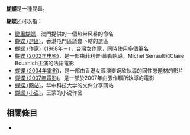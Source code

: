 '''[[蝴蝶|蝴蝶]]'''是一種昆蟲。

'''蝴蝶'''还可以指：
* [[颱風蝴蝶|颱風蝴蝶]]，澳門提供的一個热带风暴的命名
* [[蝴蝶_(選區)|蝴蝶 (選區)]]，香港屯門區議會下轄的選區
* [[蝴蝶_(作家)|蝴蝶 (作家)]]（1968年－），台灣女作家，同時使用多個筆名
* [[蝴蝶_(2002年电影)|蝴蝶 (2002年电影)]]，是一部由菲利普·慕勒執導，Michel Serrault和Claire Bouanich主演的法語電影
* [[蝴蝶_(2004年電影)|蝴蝶 (2004年電影)]]，是一部由香港女導演麥婉欣執導的同性戀題材的影片
* [[蝴蝶_(2007年電影)|蝴蝶 (2007年電影)]]，是一部於2007年由張作驥所執導的電影
* [[蝴蝶_(网站)|蝴蝶 (网站)]]，华中科技大学的文件分享网站
* [[蝴蝶_(小说)|蝴蝶 (小说)]]，王蒙的小说作品

== 相關條目 ==
*{{lookfrom|蝴蝶}}

{{disambig|B|cat=二字消歧義}}